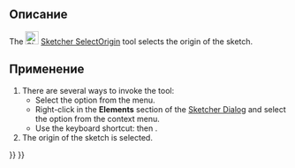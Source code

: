 <languages/>

<div class="mw-translate-fuzzy">
{{Docnav/ru
|[[Sketcher_SelectConstraints/ru|Выделить связанные ограничения]]
|[[Sketcher_SelectVerticalAxis/ru|Выбрать вертикальную ось]]
|[[Sketcher_Workbench/ru|Верстак "Sketcher"]]
|IconL=Sketcher_SelectConstraints.svg‎
|IconR=Sketcher_SelectVerticalAxis.svg
|IconC=Workbench_Sketcher.svg
}}
</div>

<div class="mw-translate-fuzzy">
{{GuiCommand/ru
|Name/ru=Выбрать начало координат
|Name=Sketcher_SelectOrigin
|MenuLocation=Sketch → Инструменты для эскиза → Выбрать начало координат
|Workbenches=[[Sketcher_Workbench/ru|Sketcher]]
|Shortcut={{KEY|Shift}}+{{KEY|Ctrl}}+{{KEY|O}}
|Version=0.15
}}
</div>

<span id="Description"></span>
==Описание==

The [[Image:Sketcher_SelectOrigin.svg|24px]] [[Sketcher_SelectOrigin|Sketcher SelectOrigin]] tool selects the origin of the sketch.

<span id="Usage"></span>
==Применение==

# There are several ways to invoke the tool:
#* Select the {{MenuCommand|Sketch → Sketcher tools → [[File:Sketcher_SelectOrigin.svg|16px]] Select origin}} option from the menu.
#* Right-click in the '''Elements''' section of the [[Sketcher_Dialog|Sketcher Dialog]] and select the {{MenuCommand|[[Image:Sketcher_SelectOrigin.svg|16px]] Select Origin}} option from the context menu.
#* Use the keyboard shortcut: {{KEY|Z}} then {{KEY|O}}.
# The origin of the sketch is selected.


<div class="mw-translate-fuzzy">
{{Docnav/ru
|[[Sketcher_SelectConstraints/ru|Выделить связанные ограничения]]
|[[Sketcher_SelectVerticalAxis/ru|Выбрать вертикальную ось]]
|[[Sketcher_Workbench/ru|Верстак "Sketcher"]]
|IconL=Sketcher_SelectConstraints.svg‎
|IconR=Sketcher_SelectVerticalAxis.svg
|IconC=Workbench_Sketcher.svg
}}
</div>

{{Sketcher_Tools_navi{{#translation:}}}}
{{Userdocnavi{{#translation:}}}}